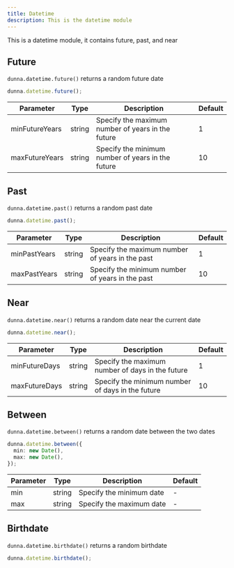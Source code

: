 ```yaml
---
title: Datetime
description: This is the datetime module
---
```



This is a datetime module, it contains future, past, and near

## Future

`dunna.datetime.future()` returns a random future date

```ts
dunna.datetime.future();
```

| Parameter      | Type   | Description                                       | Default |
| -------------- | ------ | ------------------------------------------------- | ------- |
| minFutureYears | string | Specify the maximum number of years in the future | 1       |
| maxFutureYears | string | Specify the minimum number of years in the future | 10      |

## Past

`dunna.datetime.past()` returns a random past date

```ts
dunna.datetime.past();
```

| Parameter    | Type   | Description                                     | Default |
| ------------ | ------ | ----------------------------------------------- | ------- |
| minPastYears | string | Specify the maximum number of years in the past | 1       |
| maxPastYears | string | Specify the minimum number of years in the past | 10      |

## Near

`dunna.datetime.near()` returns a random date near the current date

```ts
dunna.datetime.near();
```

| Parameter     | Type   | Description                                      | Default |
| ------------- | ------ | ------------------------------------------------ | ------- |
| minFutureDays | string | Specify the maximum number of days in the future | 1       |
| maxFutureDays | string | Specify the minimum number of days in the future | 10      |

## Between

`dunna.datetime.between()` returns a random date between the two dates

```ts
dunna.datetime.between({
  min: new Date(),
  max: new Date(),
});
```

| Parameter | Type   | Description              | Default |
| --------- | ------ | ------------------------ | ------- |
| min       | string | Specify the minimum date | -       |
| max       | string | Specify the maximum date | -       |

## Birthdate

`dunna.datetime.birthdate()` returns a random birthdate

```ts
dunna.datetime.birthdate();
```
